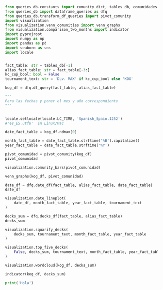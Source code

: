 ```python
from queries_db.constants import comunity_dict, tables_db, comunidades
from queries_db import dataframe_queries as dfq
from queries_db.transform_df_queries import pivot_comunity
import visualization
from visualization.venn_comunities import venn_graphs
from visualization.comparison_two_months import indicator
import pyprojroot
import numpy as np
import pandas as pd
import seaborn as sns
import locale


fact_table: str = tables_db[-1]
alias_fact_table: str = fact_table[-3:]
kc_cup_bool: bool = False
tournament_text: str = 'DLv. MAX' if kc_cup_bool else 'KOG'
```

```python
kog_df = dfq.df_query(fact_table, alias_fact_table)
```

```python
"""
Para las fechas y poner el mes y año correspondiente
"""


locale.setlocale(locale.LC_TIME, 'Spanish_Spain.1252')
#'es_ES.utf8'  En Linux/Mac

date_fact_table = kog_df.ndmax[0]

month_fact_table = date_fact_table.strftime('%B').capitalize()
year_fact_table = date_fact_table.strftime('%Y')
```

```python
pivot_comunidad = pivot_comunity(kog_df)
pivot_comunidad
```

```python
visualization.comunity_bars(pivot_comunidad)
```

```python
venn_graphs(kog_df, pivot_comunidad)
```

```python
date_df = dfq.date_df(fact_table, alias_fact_table, date_fact_table)
date_df
```

```python
visualization.date_lineplot(
    date_df, month_fact_table, year_fact_table, tournament_text
)
```

```python
decks_sum = dfq.decks_df(fact_table, alias_fact_table)
decks_sum
```

```python
visualization.squarify_decks(
    decks_sum, tournament_text, month_fact_table, year_fact_table
)
```

```python
visualization.top_five_decks(
    False, decks_sum, tournament_text, month_fact_table, year_fact_table
)
```

```python
visualization.wordcloud(kog_df, decks_sum)
```

```python
indicator(kog_df, decks_sum)
```

```python
print('Hola')
```